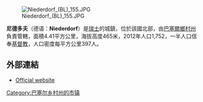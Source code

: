 [[Image:Niederdorf_(BL)_155.JPG|right]]

'''尼德多夫'''（德语：'''Niederdorf'''）是[[瑞士|瑞士]]的城鎮，位於該國北部，由[[巴塞爾鄉村州|巴塞爾鄉村州]]負責管轄，面積4.41平方公里，海拔高度465米，2012年人口1,752，一半人口信奉[[基督教|基督教]]，人口密度每平方公里397人。

==外部連結==
* [http://www.niederdorf.ch Official website]{{Wayback|url=http://www.niederdorf.ch/ |date=20201028234129 }} {{de icon}}

{{Switzerland-geo-stub}}
[[Category:巴塞尔乡村州的市镇|Category:巴塞尔乡村州的市镇]]